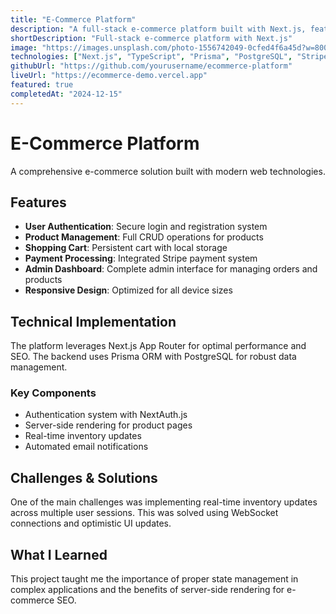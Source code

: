 ```yaml
---
title: "E-Commerce Platform"
description: "A full-stack e-commerce platform built with Next.js, featuring user authentication, payment processing, and admin dashboard."
shortDescription: "Full-stack e-commerce platform with Next.js"
image: "https://images.unsplash.com/photo-1556742049-0cfed4f6a45d?w=800&h=400&fit=crop"
technologies: ["Next.js", "TypeScript", "Prisma", "PostgreSQL", "Stripe"]
githubUrl: "https://github.com/yourusername/ecommerce-platform"
liveUrl: "https://ecommerce-demo.vercel.app"
featured: true
completedAt: "2024-12-15"
---
```


# E-Commerce Platform

A comprehensive e-commerce solution built with modern web technologies.

## Features

- **User Authentication**: Secure login and registration system
- **Product Management**: Full CRUD operations for products
- **Shopping Cart**: Persistent cart with local storage
- **Payment Processing**: Integrated Stripe payment system
- **Admin Dashboard**: Complete admin interface for managing orders and products
- **Responsive Design**: Optimized for all device sizes

## Technical Implementation

The platform leverages Next.js App Router for optimal performance and SEO. The backend uses Prisma ORM with PostgreSQL for robust data management.

### Key Components

- Authentication system with NextAuth.js
- Server-side rendering for product pages
- Real-time inventory updates
- Automated email notifications

## Challenges & Solutions

One of the main challenges was implementing real-time inventory updates across multiple user sessions. This was solved using WebSocket connections and optimistic UI updates.

## What I Learned

This project taught me the importance of proper state management in complex applications and the benefits of server-side rendering for e-commerce SEO.
